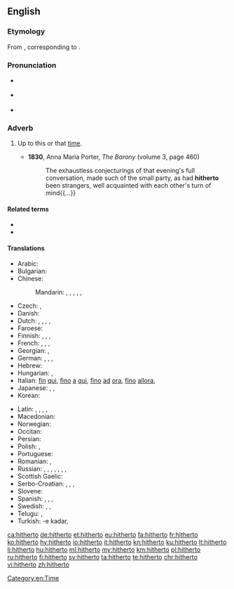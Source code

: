 ==English==

===Etymology===
From {{etyl|enm|en}} {{m|enm|hiderto}}, corresponding to {{compound|hither|to|lang=en}}.

===Pronunciation===
* {{a|UK}} {{IPA|/ˈhɪðə(ɹ)ˌtuː/|/ˌhɪðə(ɹ)ˈtuː/|[ˈhɪðə(ɹ)ˌtʰuː]|[ˌhɪðə(ɹ)ˈtʰuː]|lang=en}}
* {{a|US}} {{IPA|/ˈhɪðɚˌtu/|/ˌhɪðɚˈtu/|[ˈhɪðɚˌtʰu]|[ˌhɪðɚˈtʰu]|lang=en}}
* {{audio|en-us-hitherto.ogg|Audio (US)|lang=en}}

===Adverb===
{{en-adv|-}}

# {{lb|en|formal|or|legal}} Up to this or that [[time]]. <!--(used frequently in [[legal]] papers).-->
#* '''1830''', Anna Maria Porter, ''The Barony'' (volume 3, page 460)
#*: The exhaustless conjecturings of that evening's full conversation, made such of the small party, as had '''hitherto''' been strangers, well acquainted with each other's turn of mind{{...}}

====Related terms====
* {{l|en|heretofore}}
* {{l|en|thitherto}}

====Translations====
{{trans-top|up to this time}}
* Arabic: {{t|ar|حَتَّى الْآن}}
* Bulgarian: {{t+|bg|досега|tr=dosegá}}
* Chinese:
*: Mandarin: {{t+|cmn|到目前為止|sc=Hani}}, {{t+|cmn|到目前为止|tr=dào mùqián wéizhǐ|sc=Hani}}, {{t+|cmn|迄今|tr=qìjīn|sc=Hani}}, {{t+|cmn|迄今為止|sc=Hani}}, {{t+|cmn|迄今为止|tr=qìjīn wéizhǐ|sc=Hani}}, {{t+|cmn|至今|tr=zhìjīn|sc=Hani}}
* Czech: {{t+|cs|doposud}}, {{t|cs|až dosud}}
* Danish: {{t|da|hidtil}}
* Dutch: {{t|nl|tot dan toe}}, {{t|nl|tot hiertoe}}, {{t|nl|tot dusver}}, {{t|nl|tot nu toe}}, {{t|nl|tot dusverre}}
* Faroese: {{t|fo|higartil}}
* Finnish: {{t|fi|tähän mennessä}}, {{t|fi|siihen mennessä}}, {{t|fi|sitä ennen}}, {{t+|fi|aiemmin}}
* French: {{t+|fr|jusqu'ici}}, {{t+|fr|jusqu'alors}}, {{t|fr|jusqu'à maintenant}}, {{t|fr|jusqu'à présent}}
* Georgian: {{t|ka|აქამდე|sc=Geor}}, {{t|ka|აქამომდე|sc=Geor}}
* German: {{t|de|bis dahin}}, {{t|de|bis dato}}, {{t+|de|bislang}}, {{t+|de|bisher}}
* Hebrew: {{t|he|עד כה}}
* Hungarian: {{t+|hu|eddig}}, {{t+|hu|addig}}
* Italian: [[fin]] [[qui]], [[fino]] [[a]] [[qui]], [[fino]] [[ad]] [[ora]], [[fino]] [[allora]], {{t+|it|finora}}
* Japanese: {{t|ja|今まで|tr=いままで, ima-made}}, {{t|ja|これまで|tr=kore-made}}, {{t|ja|これまでのところ|tr=kore-made-no tokoro}}
* Korean: {{t+|ko|여태|sc=Hang}}
{{trans-mid}}
* Latin: {{t+|la|adhūc}}, {{t+|la|hactenus}}, {{t|la|hucusque}}, {{t|la|illatenus}}, {{t+|la|aliquando}}
* Macedonian: {{t|mk|досега|tr=dósega}}
* Norwegian: {{t+|no|hittil}}
* Occitan: {{t|oc|fins ara}}
* Persian: {{t+|fa|تاکنون|tr=tâ-konun|sc=fa-Arab}}
* Polish: {{t+|pl|dotychczas}}, {{t+|pl|dotąd}}
* Portuguese: {{t|pt|[[até]] [[agora]]/[[então]]}}
* Romanian: {{t|ro|până acum}}, {{t|ro|până în acest moment}}
* Russian: {{t+|ru|пока́ что}} {{qualifier|read: poká što}}, {{t+|ru|до сих по́р}}, {{t+|ru|пока́}}, {{t|ru|на да́нный моме́нт}}, {{t|ru|на настоя́щий моме́нт}}, {{t+|ru|пре́жде}}, {{qualifier|obsolete}}{{t+|ru|доны́не}}, {{qualifier|archaic}} {{t+|ru|подне́сь}}
* Scottish Gaelic: {{t|gd|thuige seo}}
* Serbo-Croatian: {{t+|sh|dòsad}}, {{t+|sh|dòsada}}, {{t+|sh|dòtad}}, {{t|sh|dòtada}}
* Slovene: {{t|sl|do zdaj}}
* Spanish: {{t|es|hasta ahora}}, {{t|es|hasta aquí}}, {{t|es|hasta este momento}}, {{t|es|en ese entonces}}
* Swedish: {{t+|sv|hittills}}, {{t+|sv|dittills}}, {{t+|sv|hitintills}}
* Telugu: {{t|te|ఇప్పటివరకు|tr=ippaTivaraku}}, {{t|te|అప్పటివరకు|tr=appaTivaraku}}
* Turkish: -e kadar, {{t|tr|o ana kadar}}
{{trans-bottom}}

[[Category:en:Time]]

[[ca:hitherto]]
[[de:hitherto]]
[[et:hitherto]]
[[eu:hitherto]]
[[fa:hitherto]]
[[fr:hitherto]]
[[ko:hitherto]]
[[hy:hitherto]]
[[io:hitherto]]
[[it:hitherto]]
[[kn:hitherto]]
[[ku:hitherto]]
[[lt:hitherto]]
[[li:hitherto]]
[[hu:hitherto]]
[[ml:hitherto]]
[[my:hitherto]]
[[km:hitherto]]
[[pl:hitherto]]
[[ru:hitherto]]
[[fi:hitherto]]
[[sv:hitherto]]
[[ta:hitherto]]
[[te:hitherto]]
[[chr:hitherto]]
[[vi:hitherto]]
[[zh:hitherto]]